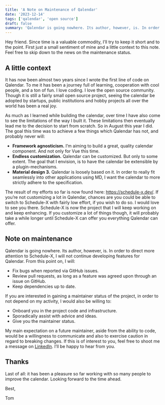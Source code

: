 ```yaml
---
title: 'A Note on Maintenance of Qalendar'
date: '2023-12-14'
tags: ['qalendar', 'open source']
draft: false
summary: 'Qalendar is going nowhere. Its author, however, is. In order to direct more attention to Schedule-X, I will not continue developing features for Qalendar.'
---
```


Hey friend. Since time is a valuable commodity, I’ll try to keep it short and to the point. First just a small sentiment of mine and a little context to this note. Feel free to skip down to the news on the maintenance status.

## A little context

It has now been almost two years since I wrote the first line of code on Qalendar. To me it has been a journey full of learning, cooperation with cool people, and a ton of fun. I love coding. I love the open source community. Though it is still a fairly small open source project, seeing the calendar be adopted by startups, public institutions and hobby projects all over the world has been a real joy.

As much as I learned while building the calendar, over time I have also come to see the limitations of the way I built it. These limitations then eventually lead me to the decision to start from scratch. So in August this year I did. The goal this time was to achieve a few things which Qalendar has not, and probably never will:

- **Framework agnosticism.** I’m aiming to build a great, quality calendar component. And not only for Vue this time.
- **Endless customization.** Qalendar can be customized. But only to some extent. The goal that I envision, is to have the calendar be extensible by a plugin-mechanisms.
- **Material design 3.** Qalendar is loosely based on it. In order to really fit seamlessly into other applications using MD, I want the calendar to more strictly adhere to the specification.

The result of my efforts so far is now found here: https://schedule-x.dev/. If you’re not customizing a lot in Qalendar, chances are you could be able to switch to Schedule-X with fairly low effort, if you wish to do so. I would love to see you there. Schedule-X is now the project that I will keep working on and keep enhancing. If you customize a lot of things though, it will probably take a while longer until Schedule-X can offer you everything Qalendar can offer.

## Note on maintenance

Qalendar is going nowhere. Its author, however, is. In order to direct more attention to Schedule-X, I will not continue developing features for Qalendar. From this point on, I will:

- Fix bugs when reported via GitHub issues.
- Review pull requests, as long as a feature was agreed upon through an issue on GitHub.
- Keep dependencies up to date.

If you are interested in gaining a maintainer status of the project, in order to not depend on my activity, I would also be willing to:

- Onboard you in the project code and infrastructure.
- Sporadically assist with advice and ideas.
- Give you the maintainer status.

My main expectation on a future maintainer, aside from the ability to code, would be a willingness to communicate and also to exercise caution in regard to breaking changes. If this is of interest to you, feel free to shoot me a message on [LinkedIn](https://linkedin.com/in/tom-österlund-3752b516a). I’ll be happy to hear from you.

## Thanks

Last of all: it has been a pleasure so far working with so many people to improve the calendar. Looking forward to the time ahead.

Best,

Tom
